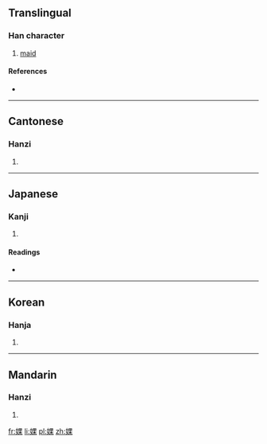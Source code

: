 ==Translingual==

===Han character===
{{Han char|rn=38|rad=女|as=08|sn=11|four=4649<sub>4</sub>|canj=女田木 (VWD)|ids=⿰[[女]][[果]]}}

# [[maid]]

====References====
* {{Han ref|kx=0264.200|dkj=06404|dj=0531.120|hdz=21057.140|uh=5A50|ud=23120|bh=D4D6|bd=54486}}

----

==Cantonese==

===Hanzi===
{{yue-hanzi|jyut=[[gwo2]], [[o1]], [[wo2]]|y=gwo2, o1, wo2}}

# {{defn|lang=yue|sort=女08}}

----

==Japanese==

===Kanji===
{{ja-kanji|grade=|rs=女08}}

# {{defn|lang=ja|sort=女08}}

====Readings====
* {{ja-readings|on=[[わ]] (wa), [[か]] (ka)|kun=[[たおやか]] (taoyaka), [[はべる]] (haberu)}}

----

==Korean==

===Hanja===
{{ko-hanja|hangeul=와|rv=wa|mr=wa}}

# {{defn|lang=ko|sort=女08}}

----

==Mandarin==

===Hanzi===
{{cmn-hanzi|pin=[[wǒ]] ([[wo3]])|wg=wo<sup>3</sup>}}

# {{defn|lang=cmn|sort=女08}}

[[fr:婐]]
[[li:婐]]
[[pl:婐]]
[[zh:婐]]